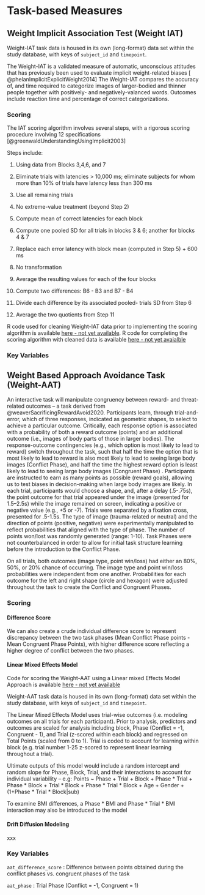 # Task-based Measures

## Weight Implicit Association Test (Weight IAT)

Weight-IAT task data is housed in its own (long-format) data set within the study database, with keys of `subject_id` and `timepoint`. 

The Weight-IAT is a validated measure of automatic, unconscious attitudes that has previously been used to evaluate implicit weight-related biases [ @phelanImplicitExplicitWeight2014] The Weight-IAT compares the accuracy of, and time required to categorize images of larger-bodied and thinner people together with positively- and negatively-valanced words. Outcomes include reaction time and percentage of correct categorizations.

### Scoring 
The IAT scoring algorithm involves several steps, with a rigorous scoring procedure involving 12 specifications [@greenwaldUnderstandingUsingImplicit2003]

Steps include:

1. Using data from Blocks 3,4,6, and 7

2. Eliminate trials with latencies > 10,000 ms; eliminate subjects for whom more than 10% of trials have latency less than 300 ms

3. Use all remaining trials

4. No extreme-value treatment (beyond Step 2)

5. Compute mean of correct latencies for each block

6. Compute one pooled SD for all trials in blocks 3 & 6; another for blocks 4 & 7

7. Replace each error latency with block mean (computed in Step 5) + 600 ms

8. No transformation 

9. Average the resulting values for each of the four blocks

10. Compute two differences: B6 - B3 and B7 - B4

11. Divide each difference by its associated pooled- trials SD from Step 6

12. Average the two quotients from Step 11

R code used for cleaning Weight-IAT data prior to implementing the scoring algorithm is available [here - not yet available]().
R code for completing the scoring algorithm with cleaned data is available [here - not yet avaialble]()

### Key Variables

## Weight Based Approach Avoidance Task (Weight-AAT)
An interactive task will manipulate congruency between reward- and threat-related outcomes -- a task derived from @weaverSacrificingRewardAvoid2020. Participants learn, through trial-and-error, which of three responses, indicated as geometric shapes, to select to achieve a particular outcome. Critically, each response option is associated with a probability of both a reward outcome (points) and an additional outcome (i.e., images of body parts of those in larger bodies). The response-outcome contingencies (e.g., which option is most likely to lead to reward) switch throughout the task, such that half the time the option that is most likely to lead to reward is also most likely to lead to seeing large body images (Conflict Phase), and half the time the highest reward option is least likely to lead to seeing large body images (Congruent Phase) . Participants are instructed to earn as many points as possible (reward goals), allowing us to test biases in decision-making when large body images are likely. In each trial, participants would choose a shape, and, after a  delay (.5-.75s), the point outcome for that trial appeared under the image (presented for 1.5–2.5s) while the image remained on screen, indicating a positive or negative value (e.g., +5 or -7). Trials were separated by a fixation cross, presented for .5-1.5s. The type of image (trauma-related or neutral) and the direction of points (positive, negative) were experimentally manipulated to reflect probabilities that aligned with the type of phase. The number of points won/lost was randomly generated (range: 1-10). Task Phases were not counterbalanced in order to allow for initial task structure learning before the introduction to the Conflict Phase. 

On all trials, both outcomes (image type, point win/loss) had either an 80%, 50%, or 20% chance of occurring. The image type and point win/loss probabilities were independent from one another. Probabilities for each outcome for the left and right shape (circle and hexagon) were adjusted throughout the task to create the Conflict and Congruent Phases.

### Scoring 

#### Difference Score
We can also create a crude individual difference score to represent discrepancy between the two task phases (Mean Conflict Phase points - Mean Congruent Phase Points), with higher difference score reflecting a higher degree of conflict between the two phases. 

#### Linear Mixed Effects Model

Code for scoring the Weight-AAT using a Linear mixed Effects Model Approach is available [here - not yet available]()

Weight-AAT task data is housed in its own (long-format) data set within the study database, with keys of `subject_id` and `timepoint`. 

The Linear Mixed Effects Model uses trial-wise outcomes (i.e. modeling outcomes on all trials for each participant). Prior to analysis, predictors and outcomes are scaled for analysis including block, Phase (Conflict = -1, Congruent - 1), and Trial (z-scored within each block) and regressed on Total Points (scaled from 0 to 1). Trial is coded to account for learning within block (e.g. trial number 1-25 z-scored to represent linear learning throughout a trial). 

Ultimate outputs of this model would include a random intercept and random slope for Phase, Block, Trial, and their interactions to account for individual variability -- e.g: 
Points ~ Phase + Trial + Block + Phase * Trial + Phase * Block + Trial * Block + Phase * Trial * Block + Age + Gender + (1+Phase * Trial * Block|sub)

To examine BMI differences, a Phase * BMI and Phase * Trial * BMI interaction may also be introduced to the model

#### Drift Diffusion Modeling
xxx

### Key Variables

`aat_difference_score` : Difference between points obtained during the conflict phases vs. congruent phases of the task 

`aat_phase` : Trial Phase (Conflict = -1, Congruent = 1)


